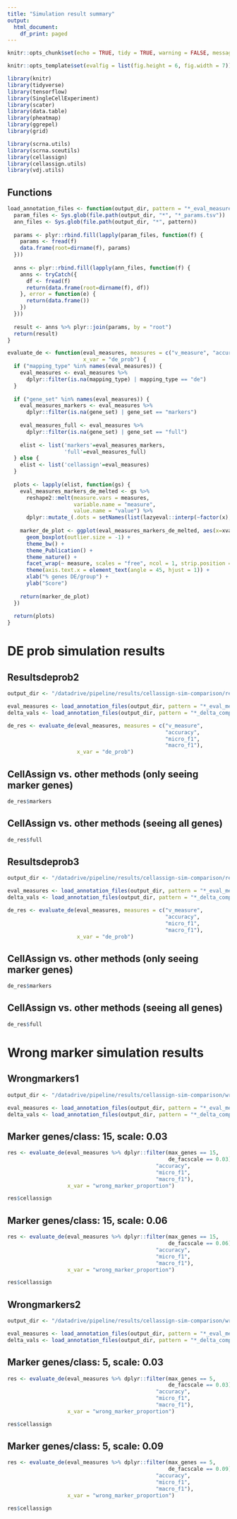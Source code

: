 ```yaml
---
title: "Simulation result summary"
output:
  html_document:
    df_print: paged
---
```


```r
knitr::opts_chunk$set(echo = TRUE, tidy = TRUE, warning = FALSE, message = FALSE, cache = TRUE, cache.lazy = FALSE, fig.width = 8, fig.height = 4.5)

knitr::opts_template$set(evalfig = list(fig.height = 6, fig.width = 7))
```

```r
library(knitr)
library(tidyverse)
library(tensorflow)
library(SingleCellExperiment)
library(scater)
library(data.table)
library(pheatmap)
library(ggrepel)
library(grid)

library(scrna.utils)
library(scrna.sceutils)
library(cellassign)
library(cellassign.utils)
library(vdj.utils)
```

## Functions

```r
load_annotation_files <- function(output_dir, pattern = "*_eval_measures.tsv") {
  param_files <- Sys.glob(file.path(output_dir, "*", "*_params.tsv"))
  ann_files <- Sys.glob(file.path(output_dir, "*", pattern))
  
  params <- plyr::rbind.fill(lapply(param_files, function(f) {
    params <- fread(f)
    data.frame(root=dirname(f), params)
  }))
  
  anns <- plyr::rbind.fill(lapply(ann_files, function(f) {
    anns <- tryCatch({
      df <- fread(f)
      return(data.frame(root=dirname(f), df))
    }, error = function(e) {
      return(data.frame())
    })
  }))
  
  result <- anns %>% plyr::join(params, by = "root")
  return(result)
}

evaluate_de <- function(eval_measures, measures = c("v_measure", "accuracy", "macro_f1", "micro_f1"),
                        x_var = "de_prob") {
  if ("mapping_type" %in% names(eval_measures)) {
    eval_measures <- eval_measures %>%
      dplyr::filter(is.na(mapping_type) | mapping_type == "de")
  }
  
  if ("gene_set" %in% names(eval_measures)) {
    eval_measures_markers <- eval_measures %>%
      dplyr::filter(is.na(gene_set) | gene_set == "markers")
    
    eval_measures_full <- eval_measures %>%
      dplyr::filter(is.na(gene_set) | gene_set == "full")
    
    elist <- list('markers'=eval_measures_markers,
                  'full'=eval_measures_full)
  } else {
    elist <- list('cellassign'=eval_measures)
  }
  
  plots <- lapply(elist, function(gs) {
    eval_measures_markers_de_melted <- gs %>%
      reshape2::melt(measure.vars = measures,
                     variable.name = "measure",
                     value.name = "value") %>%
      dplyr::mutate_(.dots = setNames(list(lazyeval::interp(~factor(x), x=as.name(x_var))), "xval"))
    
    marker_de_plot <- ggplot(eval_measures_markers_de_melted, aes(x=xval, y = value, fill = clustering_method)) + 
      geom_boxplot(outlier.size = -1) + 
      theme_bw() + 
      theme_Publication() + 
      theme_nature() + 
      facet_wrap(~ measure, scales = "free", ncol = 1, strip.position = "right") + 
      theme(axis.text.x = element_text(angle = 45, hjust = 1)) + 
      xlab("% genes DE/group") + 
      ylab("Score")
    
    return(marker_de_plot)
  })
  
  return(plots)
}
```

# DE prob simulation results

## Resultsdeprob2

```r
output_dir <- "/datadrive/pipeline/results/cellassign-sim-comparison/resultsdeprob2"

eval_measures <- load_annotation_files(output_dir, pattern = "*_eval_measures.tsv")
delta_vals <- load_annotation_files(output_dir, pattern = "*_delta_compare.tsv")
```

```r
de_res <- evaluate_de(eval_measures, measures = c("v_measure",
                                                  "accuracy",
                                                  "micro_f1",
                                                  "macro_f1"),
                      x_var = "de_prob")
```

## CellAssign vs. other methods (only seeing marker genes)

```r
de_res$markers
```

## CellAssign vs. other methods (seeing all genes)

```r
de_res$full
```

## Resultsdeprob3

```r
output_dir <- "/datadrive/pipeline/results/cellassign-sim-comparison/resultsdeprob3"

eval_measures <- load_annotation_files(output_dir, pattern = "*_eval_measures.tsv")
delta_vals <- load_annotation_files(output_dir, pattern = "*_delta_compare.tsv")
```

```r
de_res <- evaluate_de(eval_measures, measures = c("v_measure",
                                                  "accuracy",
                                                  "micro_f1",
                                                  "macro_f1"),
                      x_var = "de_prob")
```

## CellAssign vs. other methods (only seeing marker genes)

```r
de_res$markers
```

## CellAssign vs. other methods (seeing all genes)

```r
de_res$full
```

# Wrong marker simulation results

## Wrongmarkers1

```r
output_dir <- "/datadrive/pipeline/results/cellassign-sim-comparison/wrongmarkers1"

eval_measures <- load_annotation_files(output_dir, pattern = "*_eval_measures.tsv")
delta_vals <- load_annotation_files(output_dir, pattern = "*_delta_compare.tsv")
```

## Marker genes/class: 15, scale: 0.03

```r
res <- evaluate_de(eval_measures %>% dplyr::filter(max_genes == 15,
                                                   de_facscale == 0.03), measures = c("v_measure",
                                               "accuracy",
                                               "micro_f1",
                                               "macro_f1"),
                   x_var = "wrong_marker_proportion")

res$cellassign
```

## Marker genes/class: 15, scale: 0.06

```r
res <- evaluate_de(eval_measures %>% dplyr::filter(max_genes == 15,
                                                   de_facscale == 0.06), measures = c("v_measure",
                                               "accuracy",
                                               "micro_f1",
                                               "macro_f1"),
                   x_var = "wrong_marker_proportion")

res$cellassign
```


## Wrongmarkers2

```r
output_dir <- "/datadrive/pipeline/results/cellassign-sim-comparison/wrongmarkers2"

eval_measures <- load_annotation_files(output_dir, pattern = "*_eval_measures.tsv")
delta_vals <- load_annotation_files(output_dir, pattern = "*_delta_compare.tsv")
```

## Marker genes/class: 5, scale: 0.03

```r
res <- evaluate_de(eval_measures %>% dplyr::filter(max_genes == 5,
                                                   de_facscale == 0.03), measures = c("v_measure",
                                               "accuracy",
                                               "micro_f1",
                                               "macro_f1"),
                   x_var = "wrong_marker_proportion")

res$cellassign
```

## Marker genes/class: 5, scale: 0.09

```r
res <- evaluate_de(eval_measures %>% dplyr::filter(max_genes == 5,
                                                   de_facscale == 0.09), measures = c("v_measure",
                                               "accuracy",
                                               "micro_f1",
                                               "macro_f1"),
                   x_var = "wrong_marker_proportion")

res$cellassign
```

